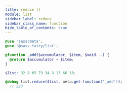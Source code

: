 ```yaml
---
title: reduce ()
module: list
sidebar_label: reduce
sidebar_class_name: function
hide_table_of_contents: true
---
```


<FieldDetails />

```scss
@use 'sass:meta';
@use '@sass-fairy/list';

@function _add($accumulator, $item, $void...) {
  @return $accumulator + $item;
}

$list: 32 8 65 79 34 8 13 66 18;

@debug list.reduce($list, meta.get-function('_add'));
  // 323
```
